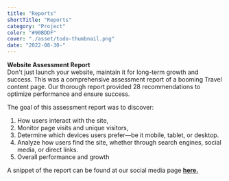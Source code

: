 ```yaml
---
title: "Reports"
shortTitle: "Reports"
category: "Project"
color: "#90BDDF"
cover: "./asset/todo-thumbnail.png"
date: "2022-08-30-"
---
```


**Website Assessment Report**<br />
Don't just launch your website, maintain it for long-term growth and success.  This was a comprehensive assessment report of a booming Travel content page. Our thorough report provided 28 recommendations to optimize performance and ensure success. 

The goal of this assessment report was to discover:
1) How users interact with the site, 
2) Monitor page visits and unique visitors, 
3) Determine which devices users prefer—be it mobile, tablet, or desktop. 
4) Analyze how users find the site, whether through search engines, social media, or direct links.
5) Overall performance and growth 

A snippet of the report can be found at our social media page [**here.**](https://www.instagram.com/p/Cst4u-NNn5V/?next=%2F)